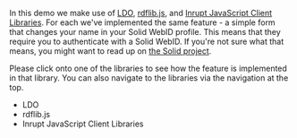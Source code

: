 
In this demo we make use of [LDO](https://github.com/o-development/ldo/), [rdflib.js](https://github.com/linkeddata/rdflib.js/), and [Inrupt JavaScript Client Libraries](https://docs.inrupt.com/developer-tools/javascript/client-libraries/). For each
we've implemented the same feature - a simple form that changes your name in your Solid WebID profile. This means that
they require you to authenticate with a Solid WebID. If you're not sure what that means, you might want to read up
on [the Solid project](https://solidproject.org/about).

Please click onto one of the libraries to see how the feature is implemented in that library. You can also navigate to
the libraries via the navigation at the top.

- <Link to="/ldo">LDO</Link>
- <Link to="/rdflib">rdflib.js</Link>
- <Link to="/inrupt">Inrupt JavaScript Client Libraries</Link>
